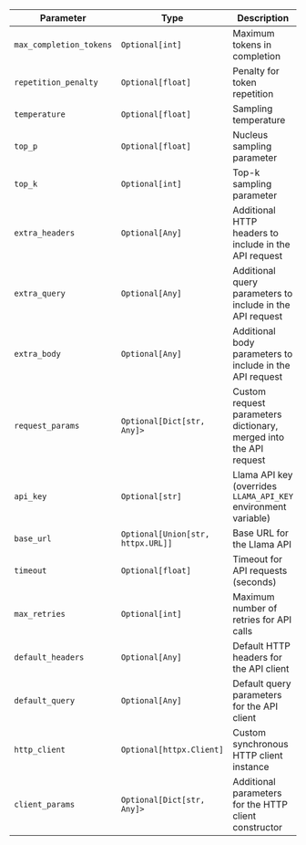 | Parameter                | Type                                   | Description                                                        | Default |
|--------------------------|----------------------------------------|--------------------------------------------------------------------|---------|
| `max_completion_tokens`  | `Optional[int]`                        | Maximum tokens in completion                                       | None    |
| `repetition_penalty`     | `Optional[float]`                      | Penalty for token repetition                                       | None    |
| `temperature`            | `Optional[float]`                      | Sampling temperature                                               | None    |
| `top_p`                  | `Optional[float]`                      | Nucleus sampling parameter                                         | None    |
| `top_k`                  | `Optional[int]`                        | Top-k sampling parameter                                           | None    |
| `extra_headers`          | `Optional[Any]`                        | Additional HTTP headers to include in the API request              | None    |
| `extra_query`            | `Optional[Any]`                        | Additional query parameters to include in the API request          | None    |
| `extra_body`             | `Optional[Any]`                        | Additional body parameters to include in the API request           | None    |
| `request_params`         | `Optional[Dict[str, Any]>`             | Custom request parameters dictionary, merged into the API request  | None    |
| `api_key`                | `Optional[str]`                        | Llama API key (overrides `LLAMA_API_KEY` environment variable)      | None    |
| `base_url`               | `Optional[Union[str, httpx.URL]]`      | Base URL for the Llama API                                          | None    |
| `timeout`                | `Optional[float]`                      | Timeout for API requests (seconds)                                 | None    |
| `max_retries`            | `Optional[int]`                        | Maximum number of retries for API calls                            | None    |
| `default_headers`        | `Optional[Any]`                        | Default HTTP headers for the API client                            | None    |
| `default_query`          | `Optional[Any]`                        | Default query parameters for the API client                        | None    |
| `http_client`            | `Optional[httpx.Client]`               | Custom synchronous HTTP client instance                            | None    |
| `client_params`          | `Optional[Dict[str, Any]>`             | Additional parameters for the HTTP client constructor              | None    |
